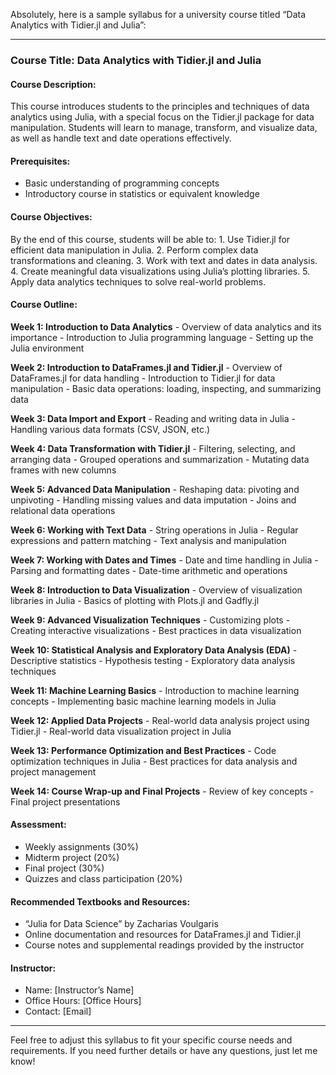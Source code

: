 Absolutely, here is a sample syllabus for a university course titled "Data Analytics with Tidier.jl and Julia":

---

### **Course Title: Data Analytics with Tidier.jl and Julia**

#### **Course Description:**
This course introduces students to the principles and techniques of data analytics using Julia, with a special focus on the Tidier.jl package for data manipulation. Students will learn to manage, transform, and visualize data, as well as handle text and date operations effectively.

#### **Prerequisites:**
- Basic understanding of programming concepts
- Introductory course in statistics or equivalent knowledge

#### **Course Objectives:**
By the end of this course, students will be able to:
1. Use Tidier.jl for efficient data manipulation in Julia.
2. Perform complex data transformations and cleaning.
3. Work with text and dates in data analysis.
4. Create meaningful data visualizations using Julia’s plotting libraries.
5. Apply data analytics techniques to solve real-world problems.

#### **Course Outline:**

**Week 1: Introduction to Data Analytics**
- Overview of data analytics and its importance
- Introduction to Julia programming language
- Setting up the Julia environment

**Week 2: Introduction to DataFrames.jl and Tidier.jl**
- Overview of DataFrames.jl for data handling
- Introduction to Tidier.jl for data manipulation
- Basic data operations: loading, inspecting, and summarizing data

**Week 3: Data Import and Export**
- Reading and writing data in Julia
- Handling various data formats (CSV, JSON, etc.)

**Week 4: Data Transformation with Tidier.jl**
- Filtering, selecting, and arranging data
- Grouped operations and summarization
- Mutating data frames with new columns

**Week 5: Advanced Data Manipulation**
- Reshaping data: pivoting and unpivoting
- Handling missing values and data imputation
- Joins and relational data operations

**Week 6: Working with Text Data**
- String operations in Julia
- Regular expressions and pattern matching
- Text analysis and manipulation

**Week 7: Working with Dates and Times**
- Date and time handling in Julia
- Parsing and formatting dates
- Date-time arithmetic and operations

**Week 8: Introduction to Data Visualization**
- Overview of visualization libraries in Julia
- Basics of plotting with Plots.jl and Gadfly.jl

**Week 9: Advanced Visualization Techniques**
- Customizing plots
- Creating interactive visualizations
- Best practices in data visualization

**Week 10: Statistical Analysis and Exploratory Data Analysis (EDA)**
- Descriptive statistics
- Hypothesis testing
- Exploratory data analysis techniques

**Week 11: Machine Learning Basics**
- Introduction to machine learning concepts
- Implementing basic machine learning models in Julia

**Week 12: Applied Data Projects**
- Real-world data analysis project using Tidier.jl
- Real-world data visualization project in Julia

**Week 13: Performance Optimization and Best Practices**
- Code optimization techniques in Julia
- Best practices for data analysis and project management

**Week 14: Course Wrap-up and Final Projects**
- Review of key concepts
- Final project presentations

#### **Assessment:**
- Weekly assignments (30%)
- Midterm project (20%)
- Final project (30%)
- Quizzes and class participation (20%)

#### **Recommended Textbooks and Resources:**
- "Julia for Data Science" by Zacharias Voulgaris
- Online documentation and resources for DataFrames.jl and Tidier.jl
- Course notes and supplemental readings provided by the instructor

#### **Instructor:**
- Name: [Instructor's Name]
- Office Hours: [Office Hours]
- Contact: [Email]

---

Feel free to adjust this syllabus to fit your specific course needs and requirements. If you need further details or have any questions, just let me know!
